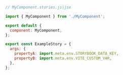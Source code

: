 ```js
// MyComponent.stories.js|jsx

import { MyComponent } from './MyComponent';

export default {
  component: MyComponent,
};

export const ExampleStory = {
  args: {
    propertyA: import.meta.env.STORYBOOK_DATA_KEY,
    propertyB: import.meta.env.VITE_CUSTOM_VAR,
  },
};
```

